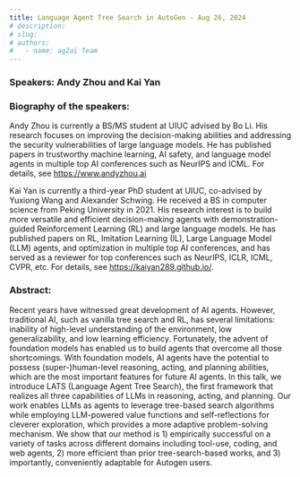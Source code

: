 ```yaml
---
title: Language Agent Tree Search in AutoGen - Aug 26, 2024
# description:
# slug:
# authors:
#   - name: ag2ai Team
---
```


### Speakers: Andy Zhou and Kai Yan

### Biography of the speakers:

Andy Zhou is currently a BS/MS student at UIUC advised by Bo Li. His research focuses on improving the decision-making abilities and addressing the security vulnerabilities of large language models. He has published papers in trustworthy machine learning, AI safety, and language model agents in multiple top AI conferences such as NeurIPS and ICML. For details, see https://www.andyzhou.ai

Kai Yan is currently a third-year PhD student at UIUC, co-advised by Yuxiong Wang and Alexander Schwing. He received a BS in computer science from Peking University in 2021. His research interest is to build more versatile and efficient decision-making agents with demonstration-guided Reinforcement Learning (RL) and large language models. He has published papers on RL, Imitation Learning (IL), Large Language Model (LLM) agents, and optimization in multiple top AI conferences, and has served as a reviewer for top conferences such as NeurIPS, ICLR, ICML, CVPR, etc. For details, see https://kaiyan289.github.io/.

### Abstract:

Recent years have witnessed great development of AI agents. However, traditional AI, such as vanilla tree search and RL, has several limitations: inability of high-level understanding of the environment, low generalizability, and low learning efficiency. Fortunately, the advent of foundation models has enabled us to build agents that overcome all those shortcomings. With foundation models, AI agents have the potential to possess (super-)human-level reasoning, acting, and planning abilities, which are the most important features for future AI agents. In this talk, we introduce LATS (Language Agent Tree Search), the first framework that realizes all three capabilities of LLMs in reasoning, acting, and planning. Our work enables LLMs as agents to leverage tree-based search algorithms while employing LLM-powered value functions and self-reflections for cleverer exploration, which provides a more adaptive problem-solving mechanism. We show that our method is 1) empirically successful on a variety of tasks across different domains including tool-use, coding, and web agents, 2) more efficient than prior tree-search-based works, and 3) importantly, conveniently adaptable for Autogen users.
